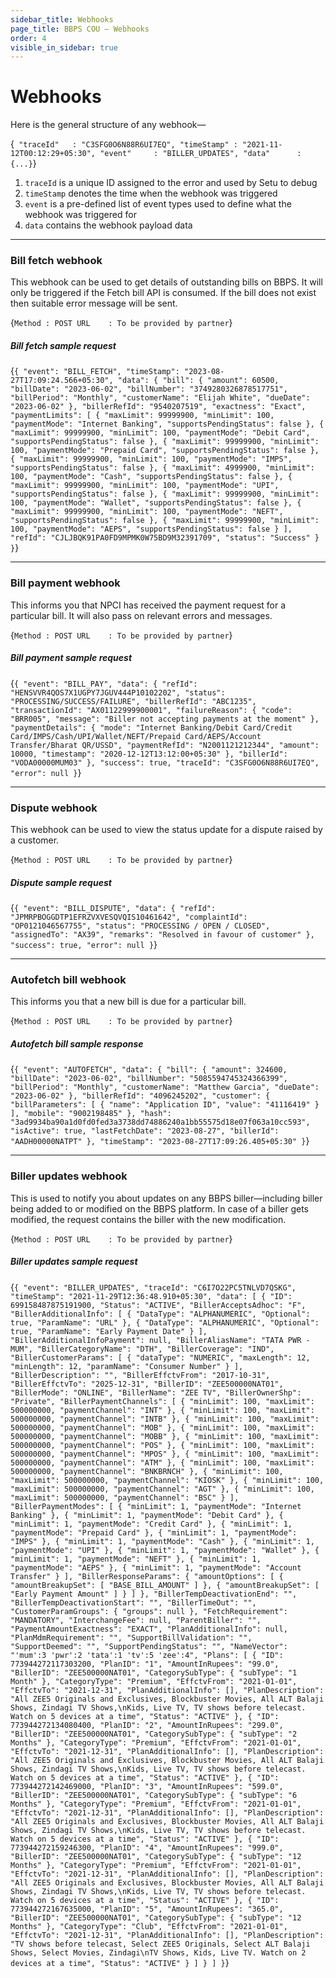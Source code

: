 ```yaml
---
sidebar_title: Webhooks
page_title: BBPS COU — Webhooks
order: 4
visible_in_sidebar: true
---
```


# Webhooks

Here is the general structure of any webhook—

<CodeBlockWithCopy language="json">{`
    "traceId"   : "C3SFG0O6N88R6UI7EQ",
    "timeStamp" : "2021-11-12T00:12:29+05:30",
    "event"     : "BILLER_UPDATES",
    "data"      : {...}`}</CodeBlockWithCopy>

1. `traceId` is a unique ID assigned to the error and used by Setu to debug
2. `timeStamp` denotes the time when the webhook was triggered
3. `event` is a pre-defined list of event types used to define what the webhook was triggered for
4. `data` contains the webhook payload data

<hr class="primary" />

### Bill fetch webhook

This webhook can be used to get details of outstanding bills on BBPS. It will only be triggered if the Fetch bill API is
consumed. If the bill does not exist then suitable error
message will be sent.

<CodeBlockWithCopy language="json">{`Method : POST
URL    : To be provided by partner`}</CodeBlockWithCopy>

##### Bill fetch sample request

<CodeBlockWithCopy language="json">{`{
  "event": "BILL_FETCH",
  "timeStamp": "2023-08-27T17:09:24.566+05:30",
  "data": {
    "bill": {
      "amount": 60500,
      "billDate": "2023-06-02",
      "billNumber": "3749280326878517751",
      "billPeriod": "Monthly",
      "customerName": "Elijah White",
      "dueDate": "2023-06-02"
    },
    "billerRefId": "9540207519",
    "exactness": "Exact",
    "paymentLimits": [
      {
        "maxLimit": 99999900,
        "minLimit": 100,
        "paymentMode": "Internet Banking",
        "supportsPendingStatus": false
      },
      {
        "maxLimit": 99999900,
        "minLimit": 100,
        "paymentMode": "Debit Card",
        "supportsPendingStatus": false
      },
      {
        "maxLimit": 99999900,
        "minLimit": 100,
        "paymentMode": "Prepaid Card",
        "supportsPendingStatus": false
      },
      {
        "maxLimit": 99999900,
        "minLimit": 100,
        "paymentMode": "IMPS",
        "supportsPendingStatus": false
      },
      {
        "maxLimit": 4999900,
        "minLimit": 100,
        "paymentMode": "Cash",
        "supportsPendingStatus": false
      },
      {
        "maxLimit": 99999900,
        "minLimit": 100,
        "paymentMode": "UPI",
        "supportsPendingStatus": false
      },
      {
        "maxLimit": 99999900,
        "minLimit": 100,
        "paymentMode": "Wallet",
        "supportsPendingStatus": false
      },
      {
        "maxLimit": 99999900,
        "minLimit": 100,
        "paymentMode": "NEFT",
        "supportsPendingStatus": false
      },
      {
        "maxLimit": 99999900,
        "minLimit": 100,
        "paymentMode": "AEPS",
        "supportsPendingStatus": false
      }
    ],
    "refId": "CJLJBQK91PA0FD9MPMK0W75BD9M32391709",
    "status": "Success"
  }
}`}</CodeBlockWithCopy>

<hr class="primary" />

### Bill payment webhook

This informs you that NPCI has received the payment request for a particular bill. It will also pass on
relevant errors and messages.

<CodeBlockWithCopy language="json">{`Method : POST
URL    : To be provided by partner`}</CodeBlockWithCopy>

##### Bill payment sample request

<CodeBlockWithCopy language="json">{`{
    "event": "BILL_PAY",
    "data": {
        "refId": "HENSVVR4QOS7X1UGPY7JGUV444P10102202",
        "status": "PROCESSING/SUCCESS/FAILURE",
        "billerRefId": "ABC1235",
        "transactionId": "AX01122999900001",
        "failureReason": {
            "code": "BRR005",
            "message": "Biller not accepting payments at the moment"
        },
        "paymentDetails": {
            "mode": "Internet Banking/Debit Card/Credit Card/IMPS/Cash/UPI/Wallet/NEFT/Prepaid Card/AEPS/Account Transfer/Bharat QR/USSD",
            "paymentRefId": "N2001121212344",
            "amount": 10000,
            "timestamp": "2020-12-12T13:12:00+05:30"
        },
        "billerId": "VODA00000MUM03"
    },
    "success": true,
    "traceId": "C3SFG0O6N88R6UI7EQ",
    "error": null
}`}</CodeBlockWithCopy>

<hr class="primary" />


### Dispute webhook

This webhook can be used to view the status update for a dispute raised by a customer.

<CodeBlockWithCopy language="json">{`Method : POST
URL    : To be provided by partner`}</CodeBlockWithCopy>

##### Dispute sample request

<CodeBlockWithCopy language="json">{`{
    "event": "BILL_DISPUTE",
    "data": {
        "refId": "JPMRPBOGGDTP1EFRZVXVESQVQIS10461642",
        "complaintId": "OP0121046567755",
        "status": "PROCESSING / OPEN / CLOSED",
        "assignedTo": "AX39",
        "remarks": "Resolved in favour of customer"
    },
    "success": true,
    "error": null
}`}</CodeBlockWithCopy>

<hr class="primary" />

### Autofetch bill webhook

This informs you that a new bill is due for a particular bill.

<CodeBlockWithCopy language="json">{`Method : POST
URL    : To be provided by partner`}</CodeBlockWithCopy>

##### Autofetch bill sample response

<CodeBlockWithCopy language="json">{`{
    "event": "AUTOFETCH",
    "data": {
        "bill": {
            "amount": 324600,
            "billDate": "2023-06-02",
            "billNumber": "5085594745324366399",
            "billPeriod": "Monthly",
            "customerName": "Matthew Garcia",
            "dueDate": "2023-06-02"
        },
        "billerRefId": "4096245202",
        "customer": {
            "billParameters": [
                {
                    "name": "Application ID",
                    "value": "41116419"
                }
            ],
            "mobile": "9002198485"
        },
        "hash": "3ad9934ba90a1d0fd0fed3a3738dd74886240a1bb55575d18e07f063a10cc593",
        "isActive": true,
        "lastFetchDate": "2023-08-27",
        "billerId": "AADH00000NATPT"
    },
    "timeStamp": "2023-08-27T17:09:26.405+05:30"
}`}</CodeBlockWithCopy>

<hr class="primary" />


### Biller updates webhook

This is used to notify you about updates on any BBPS biller—including biller being
added to or modified on the BBPS platform. In case of a biller gets modified, the
request contains the biller with the new modification.

<CodeBlockWithCopy language="json">{`Method : POST
URL    : To be provided by partner`}</CodeBlockWithCopy>

##### Biller updates sample request

<CodeBlockWithCopy language="json">{`{
    "event": "BILLER_UPDATES",
    "traceId": "C6I7O22PC5TNLVD7QSKG",
    "timeStamp": "2021-11-29T12:36:48.910+05:30",
    "data": [
        {
            "ID": 699158487875191900,
            "Status": "ACTIVE",
            "BillerAcceptsAdhoc": "F",
            "BillerAdditionalInfo": [
                {
                    "DataType": "ALPHANUMERIC",
                    "Optional": true,
                    "ParamName": "URL"
                },
                {
                    "DataType": "ALPHANUMERIC",
                    "Optional": true,
                    "ParamName": "Early Payment Date"
                }
            ],
            "BillerAdditionalInfoPayment": null,
            "BillerAliasName": "TATA PWR - MUM",
            "BillerCategoryName": "DTH",
            "BillerCoverage": "IND",
            "BillerCustomerParams": [
                {
                    "dataType": "NUMERIC",
                    "maxLength": 12,
                    "minLength": 12,
                    "paramName": "Consumer Number"
                }
            ],
            "BillerDescription": "",
            "BillerEffctvFrom": "2017-10-31",
            "BillerEffctvTo": "2025-12-31",
            "BillerID": "ZEE500000NAT01",
            "BillerMode": "ONLINE",
            "BillerName": "ZEE TV",
            "BillerOwnerShp": "Private",
            "BillerPaymentChannels": [
                {
                    "minLimit": 100,
                    "maxLimit": 500000000,
                    "paymentChannel": "INT"
                },
                {
                    "minLimit": 100,
                    "maxLimit": 500000000,
                    "paymentChannel": "INTB"
                },
                {
                    "minLimit": 100,
                    "maxLimit": 500000000,
                    "paymentChannel": "MOB"
                },
                {
                    "minLimit": 100,
                    "maxLimit": 500000000,
                    "paymentChannel": "MOBB"
                },
                {
                    "minLimit": 100,
                    "maxLimit": 500000000,
                    "paymentChannel": "POS"
                },
                {
                    "minLimit": 100,
                    "maxLimit": 500000000,
                    "paymentChannel": "MPOS"
                },
                {
                    "minLimit": 100,
                    "maxLimit": 500000000,
                    "paymentChannel": "ATM"
                },
                {
                    "minLimit": 100,
                    "maxLimit": 500000000,
                    "paymentChannel": "BNKBRNCH"
                },
                {
                    "minLimit": 100,
                    "maxLimit": 500000000,
                    "paymentChannel": "KIOSK"
                },
                {
                    "minLimit": 100,
                    "maxLimit": 500000000,
                    "paymentChannel": "AGT"
                },
                {
                    "minLimit": 100,
                    "maxLimit": 500000000,
                    "paymentChannel": "BSC"
                }
            ],
            "BillerPaymentModes": [
                {
                    "minLimit": 1,
                    "paymentMode": "Internet Banking"
                },
                {
                    "minLimit": 1,
                    "paymentMode": "Debit Card"
                },
                {
                    "minLimit": 1,
                    "paymentMode": "Credit Card"
                },
                {
                    "minLimit": 1,
                    "paymentMode": "Prepaid Card"
                },
                {
                    "minLimit": 1,
                    "paymentMode": "IMPS"
                },
                {
                    "minLimit": 1,
                    "paymentMode": "Cash"
                },
                {
                    "minLimit": 1,
                    "paymentMode": "UPI"
                },
                {
                    "minLimit": 1,
                    "paymentMode": "Wallet"
                },
                {
                    "minLimit": 1,
                    "paymentMode": "NEFT"
                },
                {
                    "minLimit": 1,
                    "paymentMode": "AEPS"
                },
                {
                    "minLimit": 1,
                    "paymentMode": "Account Transfer"
                }
            ],
            "BillerResponseParams": {
                "amountOptions": [
                    {
                        "amountBreakupSet": [
                            "BASE_BILL_AMOUNT"
                        ]
                    },
                    {
                        "amountBreakupSet": [
                            "Early Payment Amount"
                        ]
                    }
                ]
            },
            "BillerTempDeactivationEnd": "",
            "BillerTempDeactivationStart": "",
            "BillerTimeOut": "",
            "CustomerParamGroups": {
                "groups": null
            },
            "FetchRequirement": "MANDATORY",
            "InterchangeFee": null,
            "ParentBiller": "",
            "PaymentAmountExactness": "EXACT",
            "PlanAdditionalInfo": null,
            "PlanMdmRequirement": "",
            "SupportBillValidation": "",
            "SupportDeemed": "",
            "SupportPendingStatus": "",
            "NameVector": "'mum':3 'pwr':2 'tata':1 'tv':5 'zee':4",
            "Plans": [
                {
                    "ID": 773944272117303200,
                    "PlanID": "1",
                    "AmountInRupees": "99.0",
                    "BillerID": "ZEE500000NAT01",
                    "CategorySubType": {
                        "subType": "1 Month"
                    },
                    "CategoryType": "Premium",
                    "EffctvFrom": "2021-01-01",
                    "EffctvTo": "2021-12-31",
                    "PlanAdditionalInfo": [],
                    "PlanDescription": "All ZEE5 Originals and Exclusives, Blockbuster Movies, All ALT Balaji Shows, Zindagi TV Shows,\nKids, Live TV, TV shows before telecast. Watch on 5 devices at a time",
                    "Status": "ACTIVE"
                },
                {
                    "ID": 773944272134080400,
                    "PlanID": "2",
                    "AmountInRupees": "299.0",
                    "BillerID": "ZEE500000NAT01",
                    "CategorySubType": {
                        "subType": "2 Months"
                    },
                    "CategoryType": "Premium",
                    "EffctvFrom": "2021-01-01",
                    "EffctvTo": "2021-12-31",
                    "PlanAdditionalInfo": [],
                    "PlanDescription": "All ZEE5 Originals and Exclusives, Blockbuster Movies, All ALT Balaji Shows, Zindagi TV Shows,\nKids, Live TV, TV shows before telecast. Watch on 5 devices at a time",
                    "Status": "ACTIVE"
                },
                {
                    "ID": 773944272142469000,
                    "PlanID": "3",
                    "AmountInRupees": "599.0",
                    "BillerID": "ZEE500000NAT01",
                    "CategorySubType": {
                        "subType": "6 Months"
                    },
                    "CategoryType": "Premium",
                    "EffctvFrom": "2021-01-01",
                    "EffctvTo": "2021-12-31",
                    "PlanAdditionalInfo": [],
                    "PlanDescription": "All ZEE5 Originals and Exclusives, Blockbuster Movies, All ALT Balaji Shows, Zindagi TV Shows,\nKids, Live TV, TV shows before telecast. Watch on 5 devices at a time",
                    "Status": "ACTIVE"
                },
                {
                    "ID": 773944272159246300,
                    "PlanID": "4",
                    "AmountInRupees": "999.0",
                    "BillerID": "ZEE500000NAT01",
                    "CategorySubType": {
                        "subType": "12 Months"
                    },
                    "CategoryType": "Premium",
                    "EffctvFrom": "2021-01-01",
                    "EffctvTo": "2021-12-31",
                    "PlanAdditionalInfo": [],
                    "PlanDescription": "All ZEE5 Originals and Exclusives, Blockbuster Movies, All ALT Balaji Shows, Zindagi TV Shows,\nKids, Live TV, TV shows before telecast. Watch on 5 devices at a time",
                    "Status": "ACTIVE"
                },
                {
                    "ID": 773944272167635000,
                    "PlanID": "5",
                    "AmountInRupees": "365.0",
                    "BillerID": "ZEE500000NAT01",
                    "CategorySubType": {
                        "subType": "12 Months"
                    },
                    "CategoryType": "Club",
                    "EffctvFrom": "2021-01-01",
                    "EffctvTo": "2021-12-31",
                    "PlanAdditionalInfo": [],
                    "PlanDescription": "TV shows before telecast, Select ZEE5 Originals, Select ALT Balaji Shows, Select Movies, Zindagi\nTV Shows, Kids, Live TV. Watch on 2 devices at a time",
                    "Status": "ACTIVE"
                }
            ]
        }
    ]
}`}</CodeBlockWithCopy>
